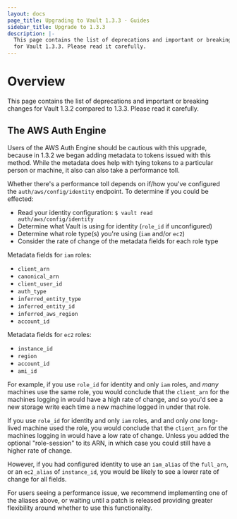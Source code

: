 ```yaml
---
layout: docs
page_title: Upgrading to Vault 1.3.3 - Guides
sidebar_title: Upgrade to 1.3.3
description: |-
  This page contains the list of deprecations and important or breaking changes
  for Vault 1.3.3. Please read it carefully.
---
```


# Overview

This page contains the list of deprecations and important or breaking changes
for Vault 1.3.2 compared to 1.3.3. Please read it carefully.

## The AWS Auth Engine

Users of the AWS Auth Engine should be cautious with this upgrade, because in
1.3.2 we began adding metadata to tokens issued with this method. While the
metadata does help with tying tokens to a particular person or machine, it
also can also take a performance toll.

Whether there's a performance toll depends on if/how you've configured the
`auth/aws/config/identity` endpoint. To determine if you could be effected:

- Read your identity configuration: `$ vault read auth/aws/config/identity`
- Determine what Vault is using for identity (`role_id` if unconfigured)
- Determine what role type(s) you're using (`iam` and/or `ec2`)
- Consider the rate of change of the metadata fields for each role type

Metadata fields for `iam` roles:
- `client_arn`
- `canonical_arn`
- `client_user_id`
- `auth_type`
- `inferred_entity_type`
- `inferred_entity_id`
- `inferred_aws_region`
- `account_id`

Metadata fields for `ec2` roles:
- `instance_id`
- `region`
- `account_id`
- `ami_id`

For example, if you use `role_id` for identity and only `iam` roles, and
_many_ machines use the same role, you would conclude that the `client_arn`
for the machines logging in would have a high rate of change, and so you'd
see a new storage write each time a new machine logged in under that role.

If you use `role_id` for identity and only `iam` roles, and
and only _one_ long-lived machine used the role, you would conclude that the
`client_arn` for the machines logging in would have a low rate of change.
Unless you added the optional "role-session" to its ARN, in which case you
could still have a higher rate of change.

However, if you had configured identity to use an `iam_alias` of the `full_arn`,
or an `ec2_alias` of `instance_id`, you would be likely to see a lower rate of
change for all fields.

For users seeing a performance issue, we recommend implementing one of the
aliases above, or waiting until a patch is released providing greater
flexibility around whether to use this functionality.
